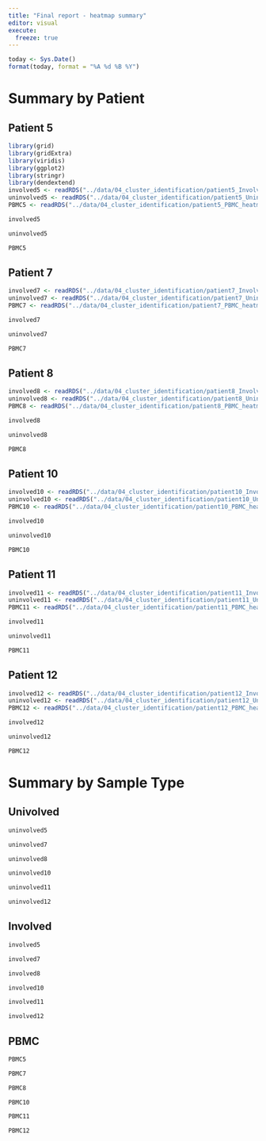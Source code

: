 ```yaml
---
title: "Final report - heatmap summary"
editor: visual
execute: 
  freeze: true
---
```

```r
today <- Sys.Date()
format(today, format = "%A %d %B %Y")
```

# Summary by Patient

## Patient 5

```r
library(grid)
library(gridExtra)
library(viridis)
library(ggplot2)
library(stringr)
library(dendextend)
involved5 <- readRDS("../data/04_cluster_identification/patient5_Involved_heatmap.RDS")
uninvolved5 <- readRDS("../data/04_cluster_identification/patient5_Uninvolved_heatmap.RDS")
PBMC5 <- readRDS("../data/04_cluster_identification/patient5_PBMC_heatmap.RDS")
```

```r
involved5
```

```r
uninvolved5
```

```r
PBMC5
```

## Patient 7

```r
involved7 <- readRDS("../data/04_cluster_identification/patient7_Involved_heatmap.RDS")
uninvolved7 <- readRDS("../data/04_cluster_identification/patient7_Uninvolved_heatmap.RDS")
PBMC7 <- readRDS("../data/04_cluster_identification/patient7_PBMC_heatmap.RDS")
```

```r
involved7
```

```r
uninvolved7
```

```r
PBMC7
```

## Patient 8

```r
involved8 <- readRDS("../data/04_cluster_identification/patient8_Involved_heatmap.RDS")
uninvolved8 <- readRDS("../data/04_cluster_identification/patient8_Uninvolved_heatmap.RDS")
PBMC8 <- readRDS("../data/04_cluster_identification/patient8_PBMC_heatmap.RDS")
```

```r
involved8
```

```r
uninvolved8
```

```r
PBMC8
```

## Patient 10

```r
involved10 <- readRDS("../data/04_cluster_identification/patient10_Involved_heatmap.RDS")
uninvolved10 <- readRDS("../data/04_cluster_identification/patient10_Uninvolved_heatmap.RDS")
PBMC10 <- readRDS("../data/04_cluster_identification/patient10_PBMC_heatmap.RDS")
```

```r
involved10
```

```r
uninvolved10
```

```r
PBMC10
```

## Patient 11

```r
involved11 <- readRDS("../data/04_cluster_identification/patient11_Involved_heatmap.RDS")
uninvolved11 <- readRDS("../data/04_cluster_identification/patient11_Uninvolved_heatmap.RDS")
PBMC11 <- readRDS("../data/04_cluster_identification/patient11_PBMC_heatmap.RDS")
```

```r
involved11
```

```r
uninvolved11
```

```r
PBMC11
```

## Patient 12

```r
involved12 <- readRDS("../data/04_cluster_identification/patient12_Involved_heatmap.RDS")
uninvolved12 <- readRDS("../data/04_cluster_identification/patient12_Uninvolved_heatmap.RDS")
PBMC12 <- readRDS("../data/04_cluster_identification/patient12_PBMC_heatmap.RDS")
```

```r
involved12
```

```r
uninvolved12
```

```r
PBMC12
```

# Summary by Sample Type

## Univolved

```r
uninvolved5
```

```r
uninvolved7
```

```r
uninvolved8
```

```r
uninvolved10
```

```r
uninvolved11
```

```r
uninvolved12
```

## Involved

```r
involved5
```

```r
involved7
```

```r
involved8
```

```r
involved10
```

```r
involved11
```

```r
involved12
```

## PBMC

```r
PBMC5
```

```r
PBMC7
```

```r
PBMC8
```

```r
PBMC10
```

```r
PBMC11
```

```r
PBMC12
```

